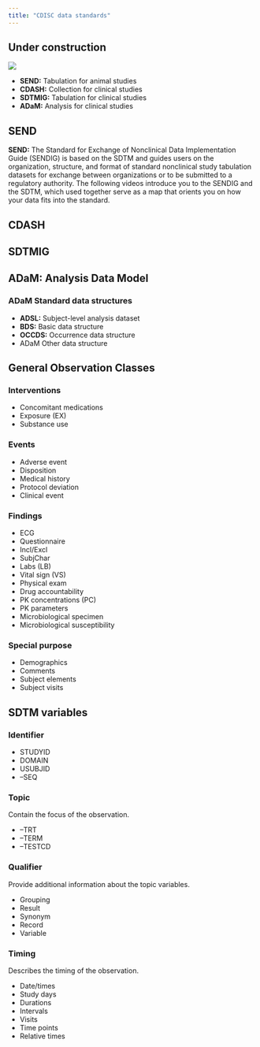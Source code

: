 ```yaml
---
title: "CDISC data standards"
---
```


:::{.callout-caution}
# Under construction
:::

![](images/cdisc.png){#fig-cdisc}

* **SEND:** Tabulation for animal studies
* **CDASH:** Collection for clinical studies
* **SDTMIG:** Tabulation for clinical studies
* **ADaM:** Analysis for clinical studies

## SEND

**SEND:** The Standard for Exchange of Nonclinical Data Implementation Guide (SENDIG) is based on the SDTM and guides users on the organization, structure, and format of standard nonclinical study tabulation datasets for exchange between organizations or to be submitted to a regulatory authority.
The following videos introduce you to the SENDIG and the SDTM, which used together serve as a map that orients you on how your data fits into the standard.

## CDASH

## SDTMIG

## ADaM: Analysis Data Model

### ADaM Standard data structures

* **ADSL:** Subject-level analysis dataset
* **BDS:** Basic data structure
* **OCCDS:** Occurrence data structure
* ADaM Other data structure

## General Observation Classes

### Interventions

* Concomitant medications
* Exposure (EX)
* Substance use

### Events

* Adverse event
* Disposition
* Medical history
* Protocol deviation
* Clinical event

### Findings

* ECG
* Questionnaire
* Incl/Excl
* SubjChar
* Labs (LB)
* Vital sign (VS)
* Physical exam
* Drug accountability
* PK concentrations (PC)
* PK parameters
* Microbiological specimen
* Microbiological susceptibility

### Special purpose

* Demographics
* Comments
* Subject elements
* Subject visits

## SDTM variables

### Identifier

* STUDYID
* DOMAIN
* USUBJID
* --SEQ

### Topic

Contain the focus of the observation.

* --TRT
* --TERM
* --TESTCD

### Qualifier

Provide additional information about the topic variables.

* Grouping
* Result
* Synonym
* Record
* Variable

### Timing

Describes the timing of the observation.

* Date/times
* Study days
* Durations
* Intervals
* Visits
* Time points
* Relative times
